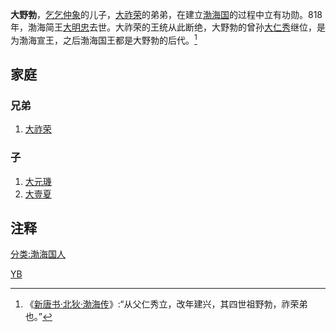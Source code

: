 '''大野勃'''，[[乞乞仲象|乞乞仲象]]的儿子，[[大祚荣|大祚荣]]的弟弟，在建立[[渤海国|渤海国]]的过程中立有功勋。818年，渤海简王[[大明忠|大明忠]]去世。大祚荣的王统从此断绝，大野勃的曾孙[[大仁秀|大仁秀]]继位，是为渤海宣王，之后渤海国王都是大野勃的后代。<ref>《[[s:新唐书/卷219|新唐书·北狄·渤海传]]》:“从父仁秀立，改年建兴，其四世祖野勃，祚荣弟也。”</ref>

== 家庭 ==
=== 兄弟 ===
#[[大祚荣|大祚荣]]

=== 子 ===
#[[大元璣|大元璣]]
#[[大壹夏|大壹夏]]


==注释==
{{Reflist|2}}

{{東亞人物小作品}}

[[分类:渤海国人|分类:渤海国人]]
[[Category:大姓|YB]]